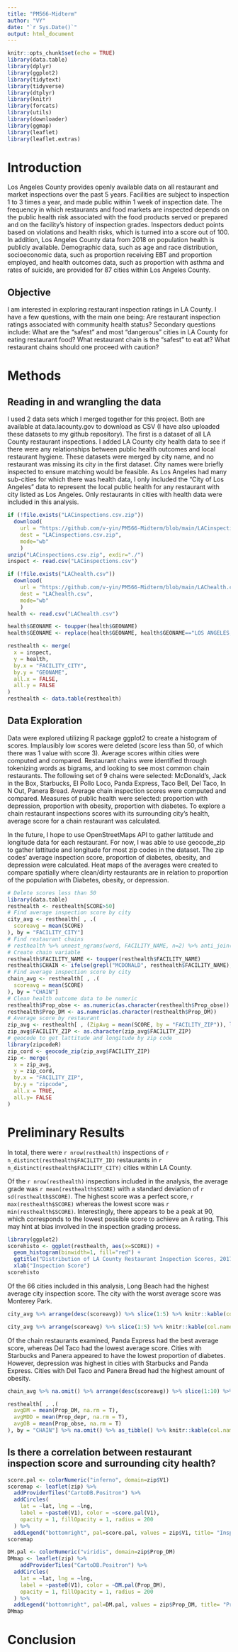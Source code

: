 ```yaml
---
title: "PM566-Midterm"
author: "VY"
date: "`r Sys.Date()`"
output: html_document
---
```


```r
knitr::opts_chunk$set(echo = TRUE)
library(data.table)
library(dplyr)
library(ggplot2)
library(tidytext)
library(tidyverse)
library(dtplyr)
library(knitr)
library(forcats)
library(utils)
library(downloader)
library(ggmap)
library(leaflet)
library(leaflet.extras)
```

# Introduction

Los Angeles County provides openly available data on all restaurant and market inspections over the past 5 years. Facilities are subject to inspection 1 to 3 times a year, and made public within 1 week of inspection date. The frequency in which restaurants and food markets are inspected depends on the public health risk associated with the food products served or prepared and on the facility's history of inspection grades. Inspectors deduct points based on violations and health risks, which is turned into a score out of 100. In addition, Los Angeles County data from 2018 on population health is publicly available. Demographic data, such as age and race distribution, socioeconomic data, such as proportion receiving EBT and proportion employed, and health outcomes data, such as proportion with asthma and rates of suicide, are provided for 87 cities within Los Angeles County.

## Objective

I am interested in exploring restaurant inspection ratings in LA County. I have a few questions, with the main one being: Are restaurant inspection ratings associated with community health status? 
Secondary questions include:
What are the "safest" and most "dangerous" cities in LA County for eating restaurant food? What restaurant chain is the "safest" to eat at? What restaurant chains should one proceed with caution?

# Methods
## Reading in and wrangling the data

I used 2 data sets which I merged together for this project. Both are available at data.lacounty.gov to download as CSV (I have also uploaded these datasets to my github repository). The first is a dataset of all LA County restaurant inspections. I added LA County city health data to see if there were any relationships between public health outcomes and local restaurant hygiene. These datasets were merged by city name, and no restaurant was missing its city in the first dataset. City names were briefly inspected to ensure matching would be feasible. As Los Angeles had many sub-cities for which there was health data, I only included the "City of Los Angeles" data to represent the local public health for any restaurant with city listed as Los Angeles. Only restaurants in cities with health data were included in this analysis. 

```r
if (!file.exists("LACinspections.csv.zip"))
  download(
    url = "https://github.com/v-yin/PM566-Midterm/blob/main/LACinspections.csv.zip",
    dest = "LACinspections.csv.zip",
    mode="wb"
    )
unzip("LACinspections.csv.zip", exdir="./")
inspect <- read.csv("LACinspections.csv")

if (!file.exists("LAChealth.csv"))
  download(
    url = "https://github.com/v-yin/PM566-Midterm/blob/main/LAChealth.csv",
    dest = "LAChealth.csv",
    mode="wb"
    )
health <- read.csv("LAChealth.csv")

health$GEONAME <- toupper(health$GEONAME)
health$GEONAME <- replace(health$GEONAME, health$GEONAME=="LOS ANGELES, CITY OF", "LOS ANGELES")

resthealth <- merge(
  x = inspect,
  y = health,
  by.x = "FACILITY_CITY",
  by.y = "GEONAME",
  all.x = FALSE,
  all.y = FALSE
)
resthealth <- data.table(resthealth)
```

## Data Exploration

Data were explored utilizing R package ggplot2 to create a histogram of scores. Implausibly low scores were deleted (score less than 50, of which there was 1 value with score 3). Average scores within cities were computed and compared. Restaurant chains were identified through tokenizing words as bigrams, and looking to see most common chain restaurants. The following set of 9 chains were selected: McDonald's, Jack in the Box, Starbucks, El Pollo Loco, Panda Express, Taco Bell, Del Taco, In N Out, Panera Bread. Average chain inspection scores were computed and compared. Measures of public health were selected: proportion with depression, proportion with obesity, proportion with diabetes. To explore a chain restaurant inspections scores with its surrounding city's health, average score for a chain restaurant was calculated.

In the future, I hope to use OpenStreetMaps API to gather lattitude and longitude data for each restaurant. For now, I was able to use geocode_zip to gather lattitude and longitude for most zip codes in the dataset. The zip codes' average inspection score, proportion of diabetes, obesity, and depression were calculated. Heat maps of the averages were created to compare spatially where clean/dirty restaurants are in relation to proportion of the population with Diabetes, obesity, or depression.

```r
# Delete scores less than 50
library(data.table)
resthealth <- resthealth[SCORE>50]
# Find average inspection score by city
city_avg <- resthealth[ , .(
  scoreavg = mean(SCORE) 
), by = "FACILITY_CITY"]
# Find restaurant chains
# resthealth %>% unnest_ngrams(word, FACILITY_NAME, n=2) %>% anti_join(stop_words, by = c("word")) %>% count(word, sort=TRUE) %>% as_tibble() %>% print(n=100)
# Create chain variable
resthealth$FACILITY_NAME <- toupper(resthealth$FACILITY_NAME)
resthealth$CHAIN <- ifelse(grepl("MCDONALD", resthealth$FACILITY_NAME), "McDonald's", ifelse(grepl("JACK IN THE BOX", resthealth$FACILITY_NAME), "Jack in the Box", ifelse(grepl("STARBUCKS", resthealth$FACILITY_NAME), "Starbucks", ifelse(grepl("EL POLLO LOCO", resthealth$FACILITY_NAME), "El Pollo Loco", ifelse(grepl("PANDA EXPRESS", resthealth$FACILITY_NAME), "Panda Express", ifelse(grepl("TACO BELL", resthealth$FACILITY_NAME), "Taco Bell", ifelse(grepl("DEL TACO", resthealth$FACILITY_NAME), "Del Taco", ifelse(grepl("OUT BURGER", resthealth$FACILITY_NAME), "In N Out", ifelse(grepl("PANERA BREAD", resthealth$FACILITY_NAME), "Panera Bread", NA)))))))))
# Find average inspection score by city
chain_avg <- resthealth[ , .(
  scoreavg = mean(SCORE) 
), by = "CHAIN"]
# Clean health outcome data to be numeric
resthealth$Prop_obse <- as.numeric(as.character(resthealth$Prop_obse))
resthealth$Prop_DM <- as.numeric(as.character(resthealth$Prop_DM))
# Average score by restaurant
zip_avg <- resthealth[ , (ZipAvg = mean(SCORE, by = "FACILITY_ZIP")), list(FACILITY_NAME, FACILITY_ADDRESS, FACILITY_CITY, FACILITY_STATE, FACILITY_ZIP, Prop_DM, Prop_obse, Prop_depr) ]
zip_avg$FACILITY_ZIP <- as.character(zip_avg$FACILITY_ZIP)
# geocode to get lattitude and longitude by zip code
library(zipcodeR)
zip_cord <- geocode_zip(zip_avg$FACILITY_ZIP)
zip <- merge(
  x = zip_avg,
  y = zip_cord,
  by.x = "FACILITY_ZIP",
  by.y = "zipcode",
  all.x = TRUE,
  all.y= FALSE
)
```


# Preliminary Results
In total, there were `r nrow(resthealth)` inspections of `r n_distinct(resthealth$FACILITY_ID)` restaurants in `r n_distinct(resthealth$FACILITY_CITY)` cities within LA County.

Of the `r nrow(resthealth)` inspections included in the analysis, the average grade was `r mean(resthealth$SCORE)` with a standard deviation of `r sd(resthealth$SCORE)`. The highest score was a perfect score, `r max(resthealth$SCORE)` whereas the lowest score was `r min(resthealth$SCORE)`. Interestingly, there appears to be a peak at 90, which corresponds to the lowest possible score to achieve an A rating. This may hint at bias involved in the inspection grading process.

```r
library(ggplot2)
scorehisto <- ggplot(resthealth, aes(x=SCORE)) +
  geom_histogram(binwidth=1, fill="red") +
  ggtitle("Distribution of LA County Restaurant Inspection Scores, 2017-2022") +
  xlab("Inspection Score")
scorehisto
```


Of the 66 cities included in this analysis, Long Beach had the highest average city inspection score. The city with the worst average score was Monterey Park.
```r
city_avg %>% arrange(desc(scoreavg)) %>% slice(1:5) %>% knitr::kable(col.names = c("City", "Average Score"), caption = "Top 5 Cities")

city_avg %>% arrange(scoreavg) %>% slice(1:5) %>% knitr::kable(col.names = c("City", "Average Score"), caption = "Bottom 5 Cities")
```
Of the chain restaurants examined, Panda Express had the best average score, whereas Del Taco had the lowest average score. Cities with Starbucks and Panera appeared to have the lowest proportion of diabetes. However, depression was highest in cities with Starbucks and Panda Express. Cities with Del Taco and Panera Bread had the highest amount of obesity.
```r
chain_avg %>% na.omit() %>% arrange(desc(scoreavg)) %>% slice(1:10) %>% knitr::kable(col.names = c("Chain", "Average Score"), caption = "Chain Ranking")

resthealth[ , .(
  avgDM = mean(Prop_DM, na.rm = T),
  avgMDD = mean(Prop_depr, na.rm = T),
  avgOB = mean(Prop_obse, na.rm = T)
), by = "CHAIN"] %>% na.omit() %>% as_tibble() %>% knitr::kable(col.names= c("Chain", "Average Proportion Diabetes", "Average Proportion Depression", "Average Proportion Obesity"), caption = "Proportion of Diabetes, Depression, and Obesity in surrounding city by chain restaurant")
```

## Is there a correlation between restaurant inspection score and surrounding city health?



```r
score.pal <- colorNumeric("inferno", domain=zip$V1)
scoremap <- leaflet(zip) %>%
  addProviderTiles("CartoDB.Positron") %>%
  addCircles(
    lat = ~lat, lng = ~lng,
    label = ~paste0(V1), color = ~score.pal(V1),
    opacity = 1, fillOpacity = 1, radius = 200
  ) %>%
  addLegend("bottomright", pal=score.pal, values = zip$V1, title= "Inspection Score", opacity=1) %>% addTiles()
scoremap

DM.pal <- colorNumeric("viridis", domain=zip$Prop_DM)
DMmap <- leaflet(zip) %>%
    addProviderTiles("CartoDB.Positron") %>%
  addCircles(
    lat = ~lat, lng = ~lng,
    label = ~paste0(V1), color = ~DM.pal(Prop_DM),
    opacity = 1, fillOpacity = 1, radius = 200
  ) %>%
  addLegend("bottomright", pal=DM.pal, values = zip$Prop_DM, title= "Proportion in City with Diabetes", opacity=1) %>% addTiles()
DMmap

```



# Conclusion

